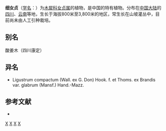 {{Speciesbox 
| taxon = Ligustrum gracile
| binomial_authority = Rehd.
}}

'''细女贞'''（[[学名|学名]]：{{lang|la|''Ligustrum gracile''}}）为[[木犀科|木犀科]][[女贞属|女贞属]]的植物，是中国的特有植物。分布在[[中国大陆|中国大陆]]的[[四川|四川]]、[[云南|云南]]等地，生长于海拔800米至3,800米的地区，常生长在山坡灌丛中，目前尚未由人工引种栽培。

== 别名 ==
酸姜木（四川康定）

== 异名 ==
* Ligustrum compactum (Wall. ex G. Don) Hook. f. et Thoms. ex Brandis var. glabrum (Mansf.) Hand.-Mazz.

== 参考文献 ==
<div class="references-small">
* {{cite web| url =http://www.bioinfo.cn/db05/KmzwSpecies.php?action=view&id=14333| title =细女贞| work =《中国高等植物数据库全库》| publisher =中国科学院微生物研究所| author =昆明植物研究所| accessdate =2009-02-24}}{{dead link|date=2018年4月 |bot=InternetArchiveBot |fix-attempted=yes }}
</div>
{{taxonbar}}

[[Category:女贞属|X]]
[[Category:中國特有植物|X]]
[[Category:四川植物|X]]
[[Category:云南植物|X]]